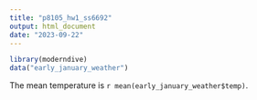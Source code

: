 ```yaml
---
title: "p8105_hw1_ss6692"
output: html_document
date: "2023-09-22"
---
```

```r
library(moderndive)
data("early_january_weather")
```

The mean temperature is `r mean(early_january_weather$temp)`.
